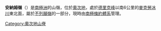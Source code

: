 {{Unreferenced|time=2014-01-24T20:32:51+00:00}}
{{coord|80|7|S|156|25|E|display=title}}

'''安納姆嶺'''（{{lang-en|Onnum Ridge}}）是[[南極洲|南極洲]]的山嶺，位於[[奧次地|奧次地]]，處於[[德里克峰|德里克峰]]以南6公里的[[麥克勞冰川|麥克勞冰川]]東北面，屬於[[不列顛嶺|不列顛嶺]]的一部分，現時由[[南極條約體系|南極條約體系]]管理。

{{DEFAULTSORT:Onnum Ridge}}
[[Category:奧次地山脊|Category:奧次地山脊]]


{{OatesLand-geo-stub}}